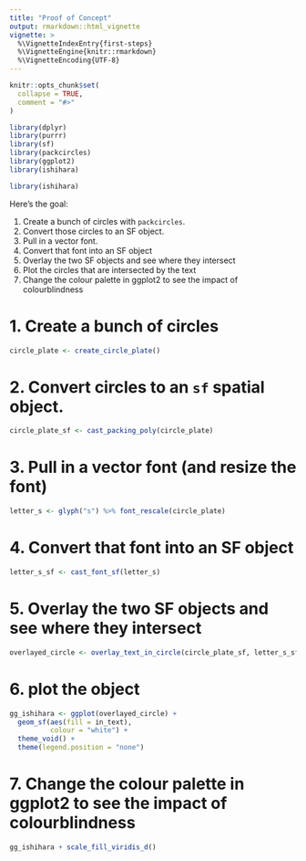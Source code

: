 ```yaml
---
title: "Proof of Concept"
output: rmarkdown::html_vignette
vignette: >
  %\VignetteIndexEntry{first-steps}
  %\VignetteEngine{knitr::rmarkdown}
  %\VignetteEncoding{UTF-8}
---
```


```r
knitr::opts_chunk$set(
  collapse = TRUE,
  comment = "#>"
)
```

```r
library(dplyr)
library(purrr)
library(sf)
library(packcircles)
library(ggplot2)
library(ishihara)
```


```r
library(ishihara)
```

Here's the goal:

1. Create a bunch of circles with `packcircles`.
2. Convert those circles to an SF object.
3. Pull in a vector font.
4. Convert that font into an SF object
5. Overlay the two SF objects and see where they intersect
6. Plot the circles that are intersected by the text
7. Change the colour palette in ggplot2 to see the impact of colourblindness


# 1. Create a bunch of circles

```r
circle_plate <- create_circle_plate()
```

# 2. Convert circles to an `sf` spatial object.

```r
circle_plate_sf <- cast_packing_poly(circle_plate)
```

# 3. Pull in a vector font (and resize the font)

```r
letter_s <- glyph("s") %>% font_rescale(circle_plate)
```

# 4. Convert that font into an SF object 

```r
letter_s_sf <- cast_font_sf(letter_s)
```

# 5. Overlay the two SF objects and see where they intersect

```r
overlayed_circle <- overlay_text_in_circle(circle_plate_sf, letter_s_sf)
```

# 6. plot the object

```r
gg_ishihara <- ggplot(overlayed_circle) +
  geom_sf(aes(fill = in_text),
          colour = "white") +
  theme_void() +
  theme(legend.position = "none")
```

# 7. Change the colour palette in ggplot2 to see the impact of colourblindness

```r
gg_ishihara + scale_fill_viridis_d()
```

